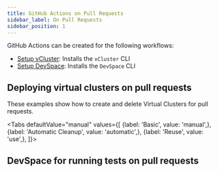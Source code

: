 ```yaml
---
title: GitHub Actions on Pull Requests
sidebar_label: On Pull Requests
sidebar_position: 1
---
```





GitHub Actions can be created for the following workflows:
- [Setup vCluster](https://github.com/loft-sh/setup-vcluster): Installs the `vCluster` CLI
- [Setup DevSpace](https://github.com/loft-sh/setup-devspace): Installs the `DevSpace` CLI

## Deploying virtual clusters on pull requests

These examples show how to create and delete Virtual Clusters for pull requests.

<Tabs
    defaultValue="manual"
    values={[
        {label: 'Basic', value: 'manual',},
        {label: 'Automatic Cleanup', value: 'automatic',},
        {label: 'Reuse', value: 'use',},
    ]}>
    <TabItem value="manual">
        <PartialIntegrationsVclusterPullRequestManual/>
    </TabItem>
    <TabItem value="use">
        <PartialIntegrationsVclusterPullRequestUse/>
    </TabItem>
    <TabItem value="automatic">
        <PartialIntegrationsVclusterPullRequestAutomatic/>
    </TabItem>
</Tabs>

## DevSpace for running tests on pull requests

<PartialIntegrationsPullRequestDevspace/>
